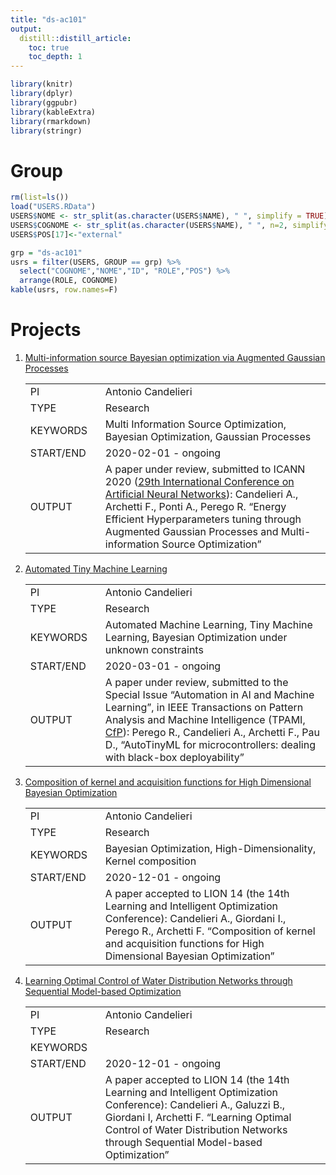 ```yaml
---
title: "ds-ac101"
output:
  distill::distill_article:
    toc: true
    toc_depth: 1
---
```


```r
library(knitr)
library(dplyr)
library(ggpubr)
library(kableExtra)
library(rmarkdown)
library(stringr)
```

# Group

```r
rm(list=ls())
load("USERS.RData")
USERS$NOME <- str_split(as.character(USERS$NAME), " ", simplify = TRUE)[,1]
USERS$COGNOME <- str_split(as.character(USERS$NAME), " ", n=2, simplify = TRUE)[,2]
USERS$POS[17]<-"external"
```

```r
grp = "ds-ac101"
usrs = filter(USERS, GROUP == grp) %>% 
  select("COGNOME","NOME","ID", "ROLE","POS") %>%
  arrange(ROLE, COGNOME)
kable(usrs, row.names=F)
```

# Projects

1. [Multi-information source Bayesian optimization via Augmented Gaussian Processes]()

    | | |
    |-|---|
    | PI | Antonio Candelieri |
    | TYPE | Research |
    | KEYWORDS | Multi Information Source Optimization, Bayesian Optimization, Gaussian Processes |
    | START/END | 2020-02-01 - ongoing |
    | OUTPUT | A paper under review, submitted to ICANN 2020 ([29th International Conference on Artificial Neural Networks](https://e-nns.org/icann2020/)): Candelieri A., Archetti F., Ponti A., Perego R. "Energy Efficient Hyperparameters tuning through Augmented Gaussian Processes and Multi-information Source Optimization" |

2. [Automated Tiny Machine Learning]()

    | | |
    |-|---|
    | PI | Antonio Candelieri |
    | TYPE | Research |
    | KEYWORDS | Automated Machine Learning, Tiny Machine Learning, Bayesian Optimization under unknown constraints |
    | START/END | 2020-03-01 - ongoing |
    | OUTPUT | A paper under review, submitted to the Special Issue "Automation in AI and Machine Learning", in IEEE Transactions on Pattern Analysis and Machine Intelligence (TPAMI, [CfP](https://ccc.inaoep.mx/~hugojair/pmwiki/index.php?n=Main.SpecialIssueOnAutoMLAtTPAMI)): Perego R., Candelieri A., Archetti F., Pau D., "AutoTinyML for microcontrollers: dealing with black-box deployability" |

3. [Composition of kernel and acquisition functions for High Dimensional Bayesian Optimization]()

    | | |
    |-|---|
    | PI | Antonio Candelieri |
    | TYPE | Research |
    | KEYWORDS | Bayesian Optimization, High-Dimensionality, Kernel composition |
    | START/END | 2020-12-01 - ongoing |
    | OUTPUT | A paper accepted to LION 14 (the 14th Learning and Intelligent Optimization Conference): Candelieri A., Giordani I., Perego R., Archetti F. "Composition of kernel and acquisition functions for High Dimensional Bayesian Optimization" |

4. [Learning Optimal Control of Water Distribution Networks through Sequential Model-based Optimization]()

    | | |
    |-|---|
    | PI | Antonio Candelieri |
    | TYPE | Research |
    | KEYWORDS |  |
    | START/END | 2020-12-01 - ongoing |
    | OUTPUT | A paper accepted to LION 14 (the 14th Learning and Intelligent Optimization Conference): Candelieri A., Galuzzi B., Giordani I, Archetti F. "Learning Optimal Control of Water Distribution Networks through Sequential Model-based Optimization" |